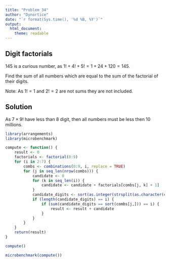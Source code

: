 ```yaml
---
title: "Problem 34"
author: "Dynortice"
date: "`r format(Sys.time(), '%d %B, %Y')`"
output:
  html_document:
    theme: readable
---
```

## Digit factorials

$145$ is a curious number, as $1! + 4! + 5! = 1 + 24 + 120 = 145$.

Find the sum of all numbers which are equal to the sum of the factorial of their digits.

Note: As $1! = 1$ and $2! = 2$ are not sums they are not included.

## Solution
As $7 \times 9!$ have less than $8$ digit, then all numbers must be less then $10$ millions.
```r
library(arrangements)
library(microbenchmark)
```
```r
compute <- function() {
    result <- 0
    factorials <- factorial(0:9)
    for (i in 2:7) {
        combs <- combinations(0:9, i, replace = TRUE)
        for (j in seq_len(nrow(combs))) {
            candidate <- 0
            for (k in seq_len(i)) {
                candidate <- candidate + factorials[combs[j, k] + 1]
            }
            candidate_digits <- sort(as.integer(strsplit(as.character(candidate), NULL)[[1]]))
            if (length(candidate_digits) == i) {
                if (sum(candidate_digits == sort(combs[j,])) == i) {
                    result <- result + candidate
                }
            }
        }
    }
    return(result)
}
```
```r
compute()
```
```r
microbenchmark(compute())
```
